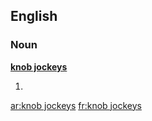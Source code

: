 ==English==

===Noun===
'''[[knob jockeys]]'''

# {{context|British}} {{plural of|knob jockey}}

[[ar:knob jockeys]]
[[fr:knob jockeys]]
